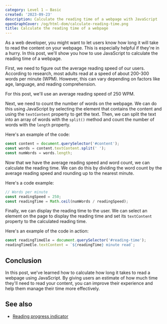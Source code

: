 ```yaml
---
category: Level 1 — Basic
created: '2023-09-23'
description: Calculate the reading time of a webpage with JavaScript
openGraphCover: /og/html-dom/calculate-reading-time.png
title: Calculate the reading time of a webpage
---
```


As a web developer, you might want to let users know how long it will take to read the content on your webpage. This is especially helpful if they're in a hurry. In this post, we'll show you how to use JavaScript to calculate the reading time of a webpage.

First, we need to figure out the average reading speed of our users. According to research, most adults read at a speed of about 200-300 words per minute (WPM). However, this can vary depending on factors like age, language, and reading comprehension.

For this post, we'll use an average reading speed of 250 WPM.

Next, we need to count the number of words on the webpage. We can do this using JavaScript by selecting the element that contains the content and using the `textContent` property to get the text. Then, we can split the text into an array of words with the `split()` method and count the number of words with the `length` property.

Here's an example of the code:

```js
const content = document.querySelector('#content');
const words = content.textContent.split(' ');
const numWords = words.length;
```

Now that we have the average reading speed and word count, we can calculate the reading time. We can do this by dividing the word count by the average reading speed and rounding up to the nearest minute.

Here's a code example:

```js
// Words per minute
const readingSpeed = 250;
const readingTime = Math.ceil(numWords / readingSpeed);
```

Finally, we can display the reading time to the user. We can select an element on the page to display the reading time and set its `textContent` property to the calculated reading time.

Here's an example of the code in action:

```js
const readingTimeEle = document.querySelector('#reading-time');
readingTimeEle.textContent = `${readingTime} minute read`;
```

## Conclusion

In this post, we've learned how to calculate how long it takes to read a webpage using JavaScript. By giving users an estimate of how much time they'll need to read your content, you can improve their experience and help them manage their time more effectively.

## See also

-   [Reading progress indicator](https://phuoc.ng/collection/css-animation/reading-progress-indicator)
